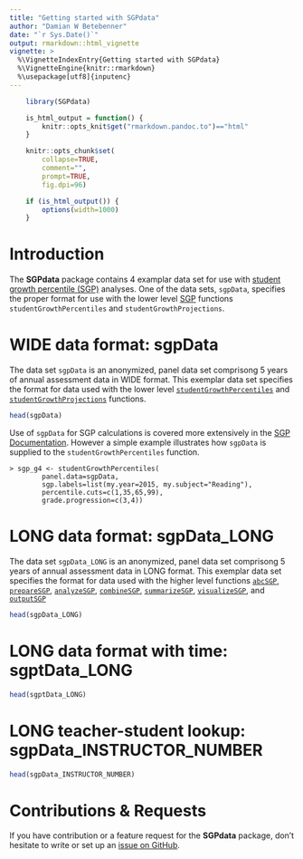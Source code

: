 ```yaml
---
title: "Getting started with SGPdata"
author: "Damian W Betebenner"
date: "`r Sys.Date()`"
output: rmarkdown::html_vignette
vignette: >
  %\VignetteIndexEntry{Getting started with SGPdata}
  %\VignetteEngine{knitr::rmarkdown}
  %\usepackage[utf8]{inputenc}
---
```


```r
    library(SGPdata)

    is_html_output = function() {
        knitr::opts_knit$get("rmarkdown.pandoc.to")=="html"
    }

    knitr::opts_chunk$set(
        collapse=TRUE,
        comment="",
        prompt=TRUE,
        fig.dpi=96)

    if (is_html_output()) {
        options(width=1000)
    }
```

# Introduction

The **SGPdata** package contains 4 examplar data set for use with [student growth percentile (SGP)](https://sgp.io) analyses.
One of the data sets, `sgpData`, specifies the proper format for use with the lower level [SGP](https://sgp.io) functions
`studentGrowthPercentiles` and `studentGrowthProjections`.


# WIDE data format: sgpData

The data set `sgpData` is an anonymized, panel data set comprisong 5 years of annual assessment data in WIDE format. This exemplar data set specifies the format
for data used with the lower level [`studentGrowthPercentiles`](https://sgp.io/reference/studentGrowthPercentiles.html) and
[`studentGrowthProjections`](https://sgp.io/reference/studentGrowthProjections.html) functions.

```r
head(sgpData)
```

Use of `sgpData` for SGP calculations is covered more extensively in the [SGP Documentation](https://sgp.io). However a simple example illustrates how `sgpData`
is supplied to the `studentGrowthPercentiles` function.

```
> sgp_g4 <- studentGrowthPercentiles(
		panel.data=sgpData,
		sgp.labels=list(my.year=2015, my.subject="Reading"),
		percentile.cuts=c(1,35,65,99),
		grade.progression=c(3,4))
```


# LONG data format: sgpData_LONG

The data set `sgpData_LONG` is an anonymized, panel data set comprisong 5 years of annual assessment data in LONG format. This exemplar data set specifies the
format for data used with the higher level functions [`abcSGP`](https://sgp.io/reference/abcSGP.html), [`prepareSGP`](https://sgp.io/reference/prepareSGP.html),
[`analyzeSGP`](https://sgp.io/reference/analyzeSGP.html), [`combineSGP`](https://sgp.io/reference/combineSGP.html), [`summarizeSGP`](https://sgp.io/reference/summarizeSGP.html),
[`visualizeSGP`](https://sgp.io/reference/visualizeSGP.html), and  [`outputSGP`](https://sgp.io/reference/outputSGP.html)

```r
head(sgpData_LONG)
```

# LONG data format with time: sgptData_LONG

```r
head(sgptData_LONG)
```

# LONG teacher-student lookup: sgpData_INSTRUCTOR_NUMBER

```r
head(sgpData_INSTRUCTOR_NUMBER)
```



# Contributions & Requests

If you have contribution or a feature request for the **SGPdata** package, don't hesitate to write or set up an [issue on GitHub](https://github.com/CenterForAssessment/SGPdata/issues).
